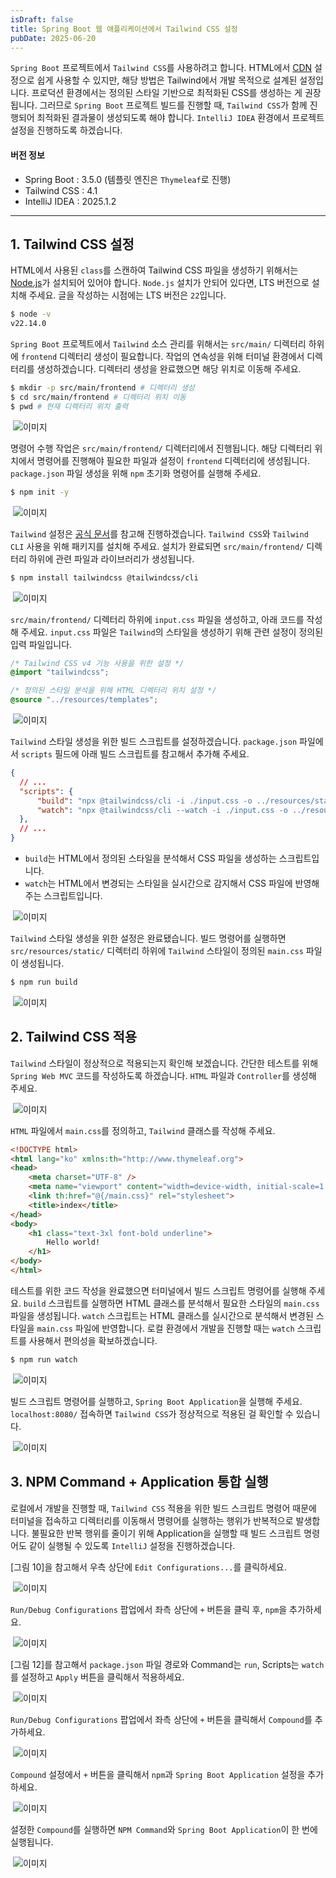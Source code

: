 ```yaml
---
isDraft: false
title: Spring Boot 웹 애플리케이션에서 Tailwind CSS 설정
pubDate: 2025-06-20
---
```



`Spring Boot` 프로젝트에서 `Tailwind CSS`를 사용하려고 합니다.
HTML에서 [CDN](https://tailwindcss.com/docs/installation/play-cdn) 설정으로 쉽게 사용할 수 있지만, 해당 방법은 Tailwind에서 개발 목적으로 설계된 설정입니다.
프로덕션 환경에서는 정의된 스타일 기반으로 최적화된 CSS를 생성하는 게 권장됩니다.
그러므로 `Spring Boot` 프로젝트 빌드를 진행할 때, `Tailwind CSS`가 함께 진행되어 최적화된 결과물이 생성되도록 해야 합니다.
`IntelliJ IDEA` 환경에서 프로젝트 설정을 진행하도록 하겠습니다.

#### 버전 정보
- Spring Boot : 3.5.0 (템플릿 엔진은 `Thymeleaf`로 진행)
- Tailwind CSS : 4.1
- IntelliJ IDEA : 2025.1.2

---

## 1. Tailwind CSS 설정

HTML에서 사용된 `class`를 스캔하여 Tailwind CSS 파일을 생성하기 위해서는 [Node.js](https://nodejs.org/ko/download)가 설치되어 있어야 합니다.
`Node.js` 설치가 안되어 있다면, LTS 버전으로 설치해 주세요. 글을 작성하는 시점에는 LTS 버전은 `22`입니다.
```bash
$ node -v
v22.14.0
```

`Spring Boot` 프로젝트에서 `Tailwind` 소스 관리를 위해서는 `src/main/` 디렉터리 하위에 `frontend` 디렉터리 생성이 필요합니다.
작업의 연속성을 위해 터미널 환경에서 디렉터리를 생성하겠습니다.
디렉터리 생성을 완료했으면 해당 위치로 이동해 주세요.

```bash
$ mkdir -p src/main/frontend # 디렉터리 생성
$ cd src/main/frontend # 디렉터리 위치 이동
$ pwd # 현재 디렉터리 위치 출력
```

<Img caption="[그림 1] `src/main/frontend` 디렉터리 생성">
  <Image src={img01} alt="이미지" />
</Img>

명령어 수행 작업은 `src/main/frontend/` 디렉터리에서 진행됩니다.
해당 디렉터리 위치에서 명령어를 진행해야 필요한 파일과 설정이 `frontend` 디렉터리에 생성됩니다.
`package.json` 파일 생성을 위해 `npm` 초기화 명령어를 실행해 주세요.

```bash
$ npm init -y
```

<Img caption="[그림 2] `package.json` 파일 생성">
  <Image src={img02} alt="이미지" />
</Img>

`Tailwind` 설정은 [공식 문서](https://tailwindcss.com/docs/installation/tailwind-cli)를 참고해 진행하겠습니다.
`Tailwind CSS`와 `Tailwind CLI` 사용을 위해 패키지를 설치해 주세요.
설치가 완료되면 `src/main/frontend/` 디렉터리 하위에 관련 파일과 라이브러리가 생성됩니다.

```bash
$ npm install tailwindcss @tailwindcss/cli
```

<Img caption="[그림 3] Taillwind 사용을 위한 패키지 설치">
  <Image src={img03} alt="이미지" />
</Img>

`src/main/frontend/` 디렉터리 하위에 `input.css` 파일을 생성하고, 아래 코드를 작성해 주세요.
`input.css` 파일은 `Tailwind`의 스타일을 생성하기 위해 관련 설정이 정의된 입력 파일입니다.

```css title="input.css"
/* Tailwind CSS v4 기능 사용을 위한 설정 */
@import "tailwindcss";

/* 정의된 스타일 분석을 위해 HTML 디렉터리 위치 설정 */
@source "../resources/templates";
```

<Img caption="[그림 4] `input.css` 파일 생성">
  <Image src={img04} alt="이미지" />
</Img>

`Tailwind` 스타일 생성을 위한 빌드 스크립트를 설정하겠습니다.
`package.json` 파일에서 `scripts` 필드에 아래 빌드 스크립트를 참고해서 추가해 주세요.

```json title="package.json"
{
  // ...
  "scripts": {
      "build": "npx @tailwindcss/cli -i ./input.css -o ../resources/static/css/main.css --minify",
      "watch": "npx @tailwindcss/cli --watch -i ./input.css -o ../resources/static/css/main.css --minify"
  },
  // ...
}
```

- `build`는 HTML에서 정의된 스타일을 분석해서 CSS 파일을 생성하는 스크립트입니다.
- `watch`는 HTML에서 변경되는 스타일을 실시간으로 감지해서 CSS 파일에 반영해주는 스크립트입니다.

<Img caption="[그림 5] `package.json` 파일에 빌드 스크립트 추가">
  <Image src={img05} alt="이미지" />
</Img>

`Tailwind` 스타일 생성을 위한 설정은 완료됐습니다.
빌드 명령어를 실행하면 `src/resources/static/` 디렉터리 하위에 `Tailwind` 스타일이 정의된 `main.css` 파일이 생성됩니다.

```bash
$ npm run build
```

<Img caption="[그림 6] Tailwind CSS 파일 생성">
  <Image src={img06} alt="이미지" />
</Img>

## 2. Tailwind CSS 적용

`Tailwind` 스타일이 정상적으로 적용되는지 확인해 보겠습니다.
간단한 테스트를 위해 `Spring Web MVC` 코드를 작성하도록 하겠습니다.
`HTML` 파일과 `Controller`를 생성해 주세요.

<Img caption="[그림 7] `Spring Web MVC` 코드 생성">
  <Image src={img07} alt="이미지" />
</Img>

`HTML` 파일에서 `main.css`를 정의하고, `Tailwind` 클래스를 작성해 주세요.

```html title="index.html"
<!DOCTYPE html>
<html lang="ko" xmlns:th="http://www.thymeleaf.org">
<head>
    <meta charset="UTF-8" />
    <meta name="viewport" content="width=device-width, initial-scale=1.0" />
    <link th:href="@{/main.css}" rel="stylesheet">
    <title>index</title>
</head>
<body>
    <h1 class="text-3xl font-bold underline">
        Hello world!
    </h1>
</body>
</html>
```

테스트를 위한 코드 작성을 완료했으면 터미널에서 빌드 스크립트 명령어를 실행해 주세요.
`build` 스크립트를 실행하면 HTML 클래스를 분석해서 필요한 스타일의 `main.css` 파일을 생성됩니다.
`watch` 스크립트는 HTML 클래스를 실시간으로 분석해서 변경된 스타일을 `main.css` 파일에 반영합니다.
로컬 환경에서 개발을 진행할 때는 `watch` 스크립트를 사용해서 편의성을 확보하겠습니다.

```bash
$ npm run watch
```

<Img caption="[그림 8] `Tailwind CSS` 코드 작성">
  <Image src={img08} alt="이미지" />
</Img>

빌드 스크립트 명령어를 실행하고, `Spring Boot Application`을 실행해 주세요.
`localhost:8080/` 접속하면 `Tailwind CSS`가 정상적으로 적용된 걸 확인할 수 있습니다.

<Img caption="[그림 9] `Tailwind CSS` 적용 완료">
  <Image src={img09} alt="이미지" />
</Img>

## 3. NPM Command + Application 통합 실행

로컬에서 개발을 진행할 때, `Tailwind CSS` 적용을 위한 빌드 스크립트 명령어 때문에 터미널을 접속하고
디렉터리를 이동해서 명령어를 실행하는 행위가 반복적으로 발생합니다.
불필요한 반복 행위를 줄이기 위해 Application을 실행할 때 빌드 스크립트 명령어도 같이 실행될 수 있도록 `IntelliJ` 설정을 진행하겠습니다.

[그림 10]을 참고해서 우측 상단에 `Edit Configurations...`를 클릭하세요.

<Img caption="[그림 10] `Edit Configurations...` 클릭">
  <Image src={img10} alt="이미지" />
</Img>

`Run/Debug Configurations` 팝업에서 좌측 상단에 `+` 버튼을 클릭 후, `npm`을 추가하세요.

<Img caption="[그림 11] `npm` 추가">
  <Image src={img11} alt="이미지" />
</Img>

[그림 12]를 참고해서 `package.json` 파일 경로와 Command는 `run`, Scripts는 `watch`를 설정하고 `Apply` 버튼을 클릭해서 적용하세요.

<Img caption="[그림 12] package.json, Command, Scripts 설정">
  <Image src={img12} alt="이미지" />
</Img>

`Run/Debug Configurations` 팝업에서 좌측 상단에 `+` 버튼을 클릭해서 `Compound`를 추가하세요.

<Img caption="[그림 13] `Compound` 추가">
  <Image src={img13} alt="이미지" />
</Img>

`Compound` 설정에서 `+` 버튼을 클릭해서 `npm`과 `Spring Boot Application` 설정을 추가하세요.

<Img caption="[그림 14] `Compound`에서 `npm`, `Spring Boot` 설정 추가">
  <Image src={img14} alt="이미지" />
</Img>

설정한 `Compound`를 실행하면 `NPM Command`와 `Spring Boot Application`이 한 번에 실행됩니다.

<Img caption="[그림 15] `NPM Command` + `Spring Boot Application` 통합 실행">
  <Image src={img15} alt="이미지" />
</Img>
